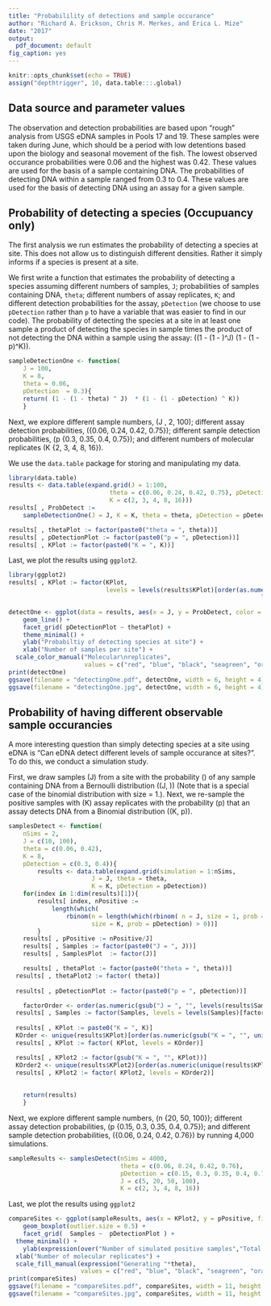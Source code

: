 ```yaml
---
title: "Probabilility of detections and sample occurance"
author: "Richard A. Erickson, Chris M. Merkes, and Erica L. Mize"
date: "2017"
output:
  pdf_document: default
fig_caption: yes
---
```


```r
knitr::opts_chunk$set(echo = TRUE)
assign("depthtrigger", 10, data.table:::.global)
```

## Data source and parameter values

The observation and detection probabilities are based upon "rough" analysis from USGS eDNA samples in Pools 17 and 19. These samples were taken during June, which should be a period with low detentions based upon the biology and seasonal movement of the fish. The lowest observed occurance probabilities were 0.06 and the highest was 0.42. These values are used for the basis of a sample containing DNA. The probabilities of detecting DNA within a sample ranged from 0.3 to 0.4. These values are used for the basis of detecting DNA using an assay for a given sample. 

## Probability of detecting a species (Occupuancy only)

The first analysis we run estimates the probability of detecting a species at site. This does not allow us to distinguish different densities. Rather it simply informs if a species is present at a site. 

We first write a function that estimates the probability of detecting a species assuming different numbers of samples, `J`; probabilities of samples containing DNA, `theta`; different numbers of assay replicates, `K`; and different detection probabilities for the assay, `pDetection` (we choose to use `pDetection` rather than `p` to have a variable that was easier to find in our code). The probability of detecting the species at a site in at least one sample a product of detecting the species in  sample times the product of not detecting the DNA within a sample using the assay: \((1 - (1 - \theta)^J) \times (1 - (1 - p)^K)\).

```r
sampleDetectionOne <- function(
	J = 100,
	K = 8,
	theta = 0.06,
	pDetection  = 0.3){
	return( (1 - (1 - theta) ^ J)  * (1 - (1 - pDetection) ^ K))
	}
```

Next, we explore different sample numbers, \(J \in 1, 2, \ldots 100\); different assay detection probabilities, \(\theta \in \{0.06, 0.24, 0.42, 0.75\}\); different sample detection probabilities, \(p \in \{0.3, 0.35, 0.4, 0.75\}\); and different numbers of molecular replicates \(K \in \{2, 3, 4, 8, 16\}\).

We use the `data.table` package for storing and manipulating my data.

```r
library(data.table)
results <- data.table(expand.grid(J = 1:100, 
							theta = c(0.06, 0.24, 0.42, 0.75), pDetection = c(0.3, 0.35, 0.4, 0.75),
							K = c(2, 3, 4, 8, 16)))
results[ , ProbDetect := 
	sampleDetectionOne(J = J, K = K, theta = theta, pDetection = pDetection)]

results[ , thetaPlot := factor(paste0("theta = ", theta))]
results[ , pDetectionPlot := factor(paste0("p = ", pDetection))]
results[ , KPlot := factor(paste0("K = ", K))]
```

Last, we plot the results using `ggplot2`.

```r

library(ggplot2)
results[ , KPlot := factor(KPlot, 
                           levels = levels(results$KPlot)[order(as.numeric(gsub("K = ", "", 
                                                                      levels(results$KPlot))))])]

detectOne <- ggplot(data = results, aes(x = J, y = ProbDetect, color = KPlot)) + 
	geom_line() +
	facet_grid( pDetectionPlot ~ thetaPlot) +
	theme_minimal() + 
	ylab("Probabiltiy of detecting species at site") +
	xlab("Number of samples per site") +
  scale_color_manual("Molecular\nreplicates", 
                     values = c("red", "blue", "black", "seagreen", "orange"))
print(detectOne)
ggsave(filename = "detectingOne.pdf", detectOne, width = 6, height = 4)
ggsave(filename = "detectingOne.jpg", detectOne, width = 6, height = 4)
```

 

## Probability of having different observable sample occurancies

A more interesting question than simply detecting species at a site using eDNA is "Can eDNA detect different levels of sample occurance at sites?". To do this, we conduct a simulation study. 

First, we draw samples \(J\) from a site with the probability \(\theta\) of any sample containing DNA from a Bernoulli distribution \(\text{Bernoulli}(J, \theta)\) (Note that is a special case of the binomial distribution with size = 1.). Next, we re-sample the positive samples with \(K\) assay replicates with the probability \(p\) that an assay detects DNA from a Binomial distribution \(\text{Binomail}(K, p)\).

```r
samplesDetect <- function(
	nSims = 2,
	J = c(10, 100),
	theta = c(0.06, 0.42),
	K = 8,
	pDetection = c(0.3, 0.4)){
		results <- data.table(expand.grid(simulation = 1:nSims, 
					   J = J, theta = theta, 
					   K = K, pDetection = pDetection))
	for(index in 1:dim(results)[1]){
		results[ index, nPositive := 
			length(which(
				rbinom(n = length(which(rbinom( n = J, size = 1, prob = theta) >0)), 
					   size = K, prob = pDetection) > 0))]
		}
	results[ , pPositive := nPositive/J]
	results[ , Samples := factor(paste0("J = ", J))]
	results[ , SamplesPlot  := factor(J)]

	results[ , thetaPlot := factor(paste0("theta = ", theta))]
  results[ , thetaPlot2 := factor( theta)]
	
  results[ , pDetectionPlot := factor(paste0("p = ", pDetection))]

	factorOrder <- order(as.numeric(gsub("J = ", "", levels(results$Samples))), decreasing = FALSE)
  results[ , Samples := factor(Samples, levels = levels(Samples)[factorOrder]) ]
	
  results[ , KPlot := paste0("K = ", K)]
  KOrder <- unique(results$KPlot)[order(as.numeric(gsub("K = ", "", unique(results$KPlot))), decreasing = FALSE)]
  results[ , KPlot := factor( KPlot, levels = KOrder)]

  results[ , KPlot2 := factor(gsub("K = ", "", KPlot))]
  KOrder2 <- unique(results$KPlot2)[order(as.numeric(unique(results$KPlot)), decreasing = FALSE)]
  results[ , KPlot2 := factor( KPlot2, levels = KOrder2)]
  
  
	return(results)
	}
```

Next, we explore different sample numbers, \(n \in \{20, 50, 100\}\); different assay detection probabilities, \(p \in \{0.15, 0.3, 0.35, 0.4, 0.75\}\); and different sample detection probabilities, \(\theta \in \{0.06, 0.24, 0.42, 0.76\}\) by running 4,000 simulations.

```r
sampleResults <- samplesDetect(nSims = 4000, 
                               theta = c(0.06, 0.24, 0.42, 0.76), 
                               pDetection = c(0.15, 0.3, 0.35, 0.4, 0.75),
                               J = c(5, 20, 50, 100),
                               K = c(2, 3, 4, 8, 16))
```

Last, we plot the results using `ggplot2`
```r
compareSites <- ggplot(sampleResults, aes(x = KPlot2, y = pPositive, fill = thetaPlot)) +
	geom_boxplot(outlier.size = 0.5) + 
	facet_grid(  Samples ~  pDetectionPlot ) + 
  theme_minimal() +
	ylab(expression(over("Number of simulated positive samples","Total number of simulated samples"))) +
  xlab("Number of molecular replicates") +
  scale_fill_manual(expression("Generating "*theta), 
                    values = c("red", "blue", "black", "seagreen", "orange"))
print(compareSites)
ggsave(filename = "compareSites.pdf", compareSites, width = 11, height = 6)
ggsave(filename = "compareSites.jpg", compareSites, width = 11, height = 6)
```



